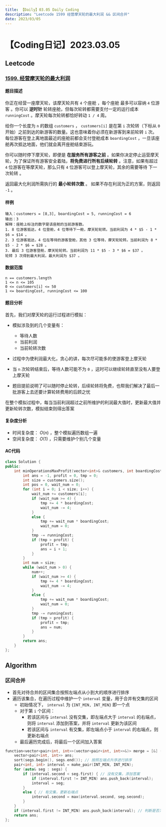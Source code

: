 ```yaml
---
title: 【Daily】03.05 Daily Coding
description: "Leetcode 1599 经营摩天轮的最大利润 && 区间合并"
date: 2023/03/05
---
```



# 【Coding日记】2023.03.05

## Leetcode

### [1599. 经营摩天轮的最大利润](https://leetcode.cn/problems/maximum-profit-of-operating-a-centennial-wheel/)

#### 题目描述

你正在经营一座摩天轮，该摩天轮共有 `4` 个座舱 ，每个座舱 最多可以容纳 `4` 位游客 。你可以 **逆时针** 轮转座舱，但每次轮转都需要支付一定的运行成本 `runningCost` 。摩天轮每次轮转都恰好转动 `1 / 4` 周。

给你一个长度为 `n` 的数组 `customers` ， `customers[i]` 是在第 `i` 次轮转（下标从 `0` 开始）之前到达的新游客的数量。这也意味着你必须在新游客到来前轮转 `i` 次。每位游客在登上离地面最近的座舱前都会支付登舱成本 `boardingCost` ，一旦该座舱再次抵达地面，他们就会离开座舱结束游玩。

你可以随时停下摩天轮，即便是 **在服务所有游客之前** 。如果你决定停止运营摩天轮，为了保证所有游客安全着陆，**将免费进行所有后续轮转** 。注意，如果有超过 `4` 位游客在等摩天轮，那么只有 `4` 位游客可以登上摩天轮，其余的需要等待 下一次轮转 。

返回最大化利润所需执行的 **最小轮转次数** 。 如果不存在利润为正的方案，则返回 `-1` 。

#### 样例

```
输入：customers = [8,3], boardingCost = 5, runningCost = 6
输出：3
解释：座舱上标注的数字是该座舱的当前游客数。
1. 8 位游客抵达，4 位登舱，4 位等待下一舱，摩天轮轮转。当前利润为 4 * $5 - 1 * $6 = $14 。
2. 3 位游客抵达，4 位在等待的游客登舱，其他 3 位等待，摩天轮轮转。当前利润为 8 * $5 - 2 * $6 = $28 。
3. 最后 3 位游客登舱，摩天轮轮转。当前利润为 11 * $5 - 3 * $6 = $37 。
轮转 3 次得到最大利润，最大利润为 $37 。
```

#### 数据范围

```
n == customers.length
1 <= n <= 105
0 <= customers[i] <= 50
1 <= boardingCost, runningCost <= 100
```

#### 题目分析

首先，我们对摩天轮的运行过程进行模拟：

- 模拟涉及到的几个变量有：
  - 等待人数
  - 当前利润
  - 当前轮转次数

- 过程中为使利润最大化，贪心的讲，每次尽可能多的使游客登上摩天轮

- 当 `n` 次轮转结束后，等待人数可能不为 `0` ，这时可以继续轮转直至没有人要登上摩天轮

- 题目提前说明了可以随时停止轮转，后续轮转将免费，也帮我们解决了最后一批游客上去还要计算轮转费用的后顾之忧

在整个模拟过程中，每当当前利润超过之前所维护的利润最大值时，更新最大值并更新轮转次数，模拟结束则得出答案

#### 复杂度分析

- 时间复杂度： $O(n)$ ，整个模拟遍历数组一遍
- 空间复杂度： $O(1)$ ，只需要维护个别几个变量

#### AC代码

```cpp
class Solution {
public:
    int minOperationsMaxProfit(vector<int>& customers, int boardingCost, int runningCost) {
        int ans = -1, profit = 0, tmp = 0;
        int size = customers.size();
        int pos = 0, wait_num = 0;
        for (int i = 0; i < size; i++) {
            wait_num += customers[i];
            if (wait_num >= 4) {
                tmp += 4 * boardingCost;
                wait_num -= 4;
            }
            else {
                tmp += wait_num * boardingCost;
                wait_num = 0;
            }
            tmp -= runningCost;
            if (tmp > profit) {
                profit = tmp;
                ans = i + 1;
            }
        }
        int num = size;
        while (wait_num > 0) {
            num++;
            if (wait_num >= 4) {
                tmp += 4 * boardingCost;
                wait_num -= 4;
            }
            else {
                tmp += wait_num * boardingCost;
                wait_num = 0;
            }
            tmp -= runningCost;
            if (tmp > profit) {
                profit = tmp;
                ans = num;
            }
        }
        return ans;
    }
};
```

## Algorithm

### 区间合并

- 首先对待合并的区间集合按照左端点从小到大的顺序进行排序
- 遍历该集合，在遍历过程中维护一个 `interval` 变量，用于合并有交集的区间
  - 初始情况下， `interval` 为 `{INT_MIN, INT_MIN}` 即一个点
  - 对于第 `i` 个区间：
    - 若该区间与 `interval` 没有交集，即左端点大于 `interval` 的右端点，则将 `interval` 添加到答案，并将 `interval` 更新为该区间
    - 若该区间与 `interval` 有交集，即左端点小于 `interval` 的右端点，则更新右端点
  - 最后遍历完成后，将最后一个区间加入答案

```cpp
function<vector<pair<int, int>>(vector<pair<int, int>>&)> merge = [&] (vector<pair<int, int>>& segs) {
    vector<pair<int, int>> ans;
    sort(segs.begin(), segs.end()); // 按照左端点升序进行排序
    pair<int, int> interval = make_pair(INT_MIN, INT_MIN);
    for (auto& seg : segs) {
        if (interval.second < seg.first) { // 没有交集，添加答案
            if (interval.first != INT_MIN) ans.push_back(interval);
            interval = seg;
        }
        else { // 有交集，更新右端点
            interval.second = max(interval.second, seg.second);
        }
    }
    if (interval.first != INT_MIN) ans.push_back(interval); // 判断是否为空
    return ans;
};
```

